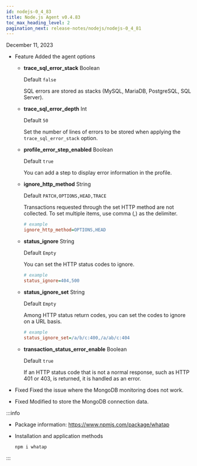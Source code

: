 ```yaml
---
id: nodejs-0_4_83
title: Node.js Agent v0.4.83
toc_max_heading_level: 2
pagination_next: release-notes/nodejs/nodejs-0_4_81
---
```


December 11, 2023

-   <Status>Feature</Status> Added the agent options

    -   **trace_sql_error_stack** <span class='type'>Boolean</span>

        Default `false`

        SQL errors are stored as stacks (MySQL, MariaDB, PostgreSQL, SQL Server).

    -   **trace_sql_error_depth** <span class='type'>Int</span>

        Default `50`

        Set the number of lines of errors to be stored when applying the `trace_sql_error_stack` option.

    -   **profile_error_step_enabled** <span class='type'>Boolean</span>

        Default `true`

        You can add a step to display error information in the profile.

    -   **ignore_http_method** <span class='type'>String</span>

        Default `PATCH,OPTIONS,HEAD,TRACE`

        Transactions requested through the set HTTP method are not collected. To set multiple items, use comma (,) as the delimiter.

        ```ini title="whatap.conf"
        # example
        ignore_http_method=OPTIONS,HEAD
        ```

    -   **status_ignore** <span class='type'>String</span>

        Default `Empty`

        You can set the HTTP status codes to ignore.

        ```ini title="whatap.conf"
        # example
        status_ignore=404,500
        ```

    -   **status_ignore_set** <span class='type'>String</span>

        Default `Empty`

        Among HTTP status return codes, you can set the codes to ignore on a URL basis.

        ```ini title="whatap.conf"
        # example
        status_ignore_set=/a/b/c:400,/a/ab/c:404
        ```

    -   **transaction_status_error_enable** <span class='type'>Boolean</span>

        Default `true`

        If an HTTP status code that is not a normal response, such as HTTP 401 or 403, is returned, it is handled as an error.

-   <Status>Fixed</Status> Fixed the issue where the MongoDB monitoring does not work.

-   <Status>Fixed</Status> Modified to store the MongoDB connection data.

:::info

-   Package information: https://www.npmjs.com/package/whatap

-   Installation and application methods

    ```bash
    npm i whatap
    ```

:::
